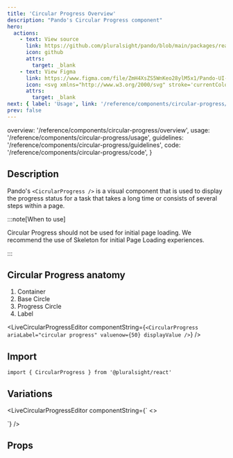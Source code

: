 ```yaml
---
title: 'Circular Progress Overview'
description: "Pando's Circular Progress component"
hero:
  actions:
    - text: View source
      link: https://github.com/pluralsight/pando/blob/main/packages/react/src/components/CircularProgress.tsx
      icon: github
      attrs:
        target: _blank
    - text: View Figma
      link: https://www.figma.com/file/ZmH4XsZS5WnKeo28ylM5x1/Pando-UI-kit-(Web)?type=design&node-id=49-27994&mode=design&t=erNDciENwmWIIq18-0
      icon: <svg xmlns="http://www.w3.org/2000/svg" stroke='currentColor' fill='currentColor' xmlns:xlink="http://www.w3.org/1999/xlink" width='24' height='24' viewBox="0 0 24 24" role="img"><path fill-rule="evenodd" clip-rule="evenodd" d="M4.25 5.5C4.25 3.15279 6.15279 1.25 8.5 1.25H15.5C17.8472 1.25 19.75 3.15279 19.75 5.5C19.75 6.95165 19.0222 8.23331 17.9116 9C19.0222 9.7667 19.75 11.0484 19.75 12.5C19.75 14.8472 17.8472 16.75 15.5 16.75C14.4512 16.75 13.4912 16.3701 12.75 15.7405V19.5C12.75 21.8472 10.8472 23.75 8.5 23.75C6.15279 23.75 4.25 21.8472 4.25 19.5C4.25 18.0484 4.97779 16.7667 6.0884 16C4.97779 15.2333 4.25 13.9516 4.25 12.5C4.25 11.0484 4.97779 9.7667 6.0884 9C4.97779 8.2333 4.25 6.95164 4.25 5.5ZM8.5 15.25H11.25V9.75H8.5C6.98122 9.75 5.75 10.9812 5.75 12.5C5.75 14.0188 6.98122 15.25 8.5 15.25ZM11.25 16.75H8.5C6.98122 16.75 5.75 17.9812 5.75 19.5C5.75 21.0188 6.98122 22.25 8.5 22.25C10.0188 22.25 11.25 21.0188 11.25 19.5V16.75ZM18.25 5.5C18.25 7.01878 17.0188 8.25 15.5 8.25H12.75V2.75H15.5C17.0188 2.75 18.25 3.98122 18.25 5.5ZM15.5 9.75C13.9812 9.75 12.75 10.9812 12.75 12.5C12.75 14.0188 13.9812 15.25 15.5 15.25C17.0188 15.25 18.25 14.0188 18.25 12.5C18.25 10.9812 17.0188 9.75 15.5 9.75ZM8.5 8.25H11.25V2.75H8.5C6.98122 2.75 5.75 3.98122 5.75 5.5C5.75 7.01878 6.98122 8.25 8.5 8.25Z" /></svg>
      attrs:
        target: _blank
next: { label: 'Usage', link: '/reference/components/circular-progress/usage' }
prev: false
---
```



  overview: '/reference/components/circular-progress/overview',
  usage: '/reference/components/circular-progress/usage',
  guidelines: '/reference/components/circular-progress/guidelines',
  code: '/reference/components/circular-progress/code',
}

<ComponentNav links={navLinks} active="overview" />

## Description

Pando's `<CicrularProgress />` is a visual component that is used to display the progress status for a task that takes a long time or consists of several steps within a page.

:::note[When to use]

Circular Progress should not be used for initial page loading. We recommend the use of <TextLink href="https://github.com/pluralsight/pando/blob/main/packages/react/src/components/Skeleton.tsx">Skeleton</TextLink> for initial Page Loading experiences.

:::

## Circular Progress anatomy

<ol class={css({ listStyleType: 'decimal' })}>
  <li>Container</li>
  <li>Base Circle</li>
  <li>Progress Circle</li>
  <li>Label</li>
</ol>

<LiveCircularProgressEditor componentString={`<CircularProgress ariaLabel="circular progress" valuenow={50} displayValue />`} />

## Import

```tsx
import { CircularProgress } from '@pluralsight/react'
```

## Variations

<LiveCircularProgressEditor
  componentString={`
<>
  <div className={hstack({gap: '4'})}>
    <span
      data-tooltip
      aria-label={'determinate, md'}
    >
      <CircularProgress ariaLabel="circular progress" size='md' valuenow={30} />
    </span>
    <span
      data-tooltip
      aria-label={'determinate, md, displayValue'}
    >
      <CircularProgress ariaLabel="circular progress" size='md' valuenow={30} displayValue />
    </span>
    <span
      data-tooltip
      aria-label={'indeterminate, md'}
    >
      <CircularProgress ariaLabel="circular progress" size='md' valuenow={30} cycle='indeterminate' />
    </span>
    <span
      data-tooltip
      aria-label={'indeterminate, md, displayValue'}
    >
      <CircularProgress ariaLabel="circular progress" size='md' valuenow={30} cycle='indeterminate' displayValue />
    </span>
  </div>
  <div className={hstack({gap: '4'})}>
    <span
      data-tooltip
      aria-label={'determinate, sm'}
    >
      <CircularProgress ariaLabel="circular progress" valuenow={30} size='sm' />
    </span>
    <span
      data-tooltip
      aria-label={'indeterminate, sm'}
    >
      <CircularProgress ariaLabel="circular progress" cycle='indeterminate' valuenow={30} size='sm' />
    </span>
  </div>
</>
`}
/>

## Props
